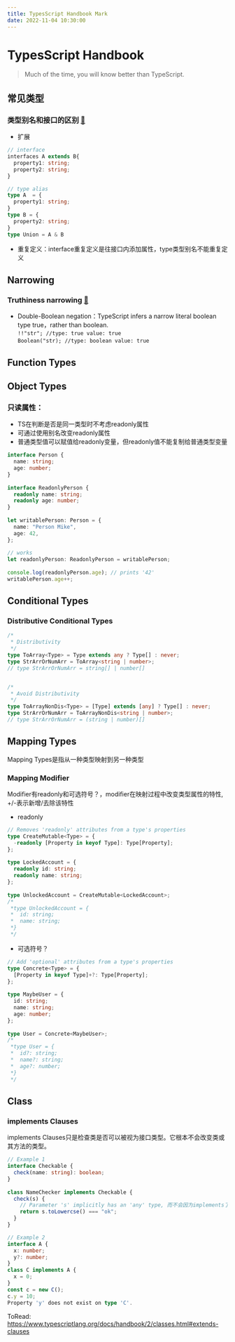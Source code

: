```yaml
---
title: TypesScript Handbook Mark
date: 2022-11-04 10:30:00
---
```


# TypesScript Handbook
> Much of the time, you will know better than TypeScript.

## 常见类型
### 类型别名和接口的区别 [🔗](https://www.typescriptlang.org/docs/handbook/2/everyday-types.html#differences-between-type-aliases-and-interfaces)
- 扩展
```typescript
// interface
interfaces A extends B{
  property1: string;
  property2: string;
}

// type alias
type A  = {
  property1: string;
}
type B = {
  property2: string;
}
type Union = A & B
```
- 重复定义：interface重复定义是往接口内添加属性，type类型别名不能重复定义

## Narrowing
### Truthiness narrowing [🔗](https://www.typescriptlang.org/docs/handbook/2/narrowing.html#truthiness-narrowing)
- Double-Boolean negation：TypeScript infers a narrow literal boolean type true，rather than boolean.  
`!!"str"; //type: true value: true`  
`Boolean("str); //type: boolean value: true`

## Function Types

## Object Types
### 只读属性：
- TS在判断是否是同一类型时不考虑readonly属性
- 可通过使用别名改变readonly属性
- 普通类型值可以赋值给readonly变量，但readonly值不能复制给普通类型变量
```typescript
interface Person {
  name: string;
  age: number;
}
 
interface ReadonlyPerson {
  readonly name: string;
  readonly age: number;
}
 
let writablePerson: Person = {
  name: "Person Mike",
  age: 42,
};
 
// works
let readonlyPerson: ReadonlyPerson = writablePerson;
 
console.log(readonlyPerson.age); // prints '42'
writablePerson.age++;
```

## Conditional Types
### Distributive Conditional Types
``` typescript
/*
 * Distributivity
 */
type ToArray<Type> = Type extends any ? Type[] : never;
type StrArrOrNumArr = ToArray<string | number>;
// type StrArrOrNumArr = string[] | number[]


/*
 * Avoid Distributivity
 */
type ToArrayNonDis<Type> = [Type] extends [any] ? Type[] : never;
type StrArrOrNumArr = ToArrayNonDis<string | number>;
// type StrArrOrNumArr = (string | number)[]
```

## Mapping Types
Mapping Types是指从一种类型映射到另一种类型
### Mapping Modifier
Modifier有readonly和可选符号？，modifier在映射过程中改变类型属性的特性, +/-表示新增/去除该特性
- readonly
```typescript
// Removes 'readonly' attributes from a type's properties
type CreateMutable<Type> = {
  -readonly [Property in keyof Type]: Type[Property];
};
 
type LockedAccount = {
  readonly id: string;
  readonly name: string;
};
 
type UnlockedAccount = CreateMutable<LockedAccount>;
/*
 *type UnlockedAccount = {
 *  id: string;
 *  name: string;
 *}
 */
```

- 可选符号？
``` typescript
// Add 'optional' attributes from a type's properties
type Concrete<Type> = {
  [Property in keyof Type]+?: Type[Property];
};
 
type MaybeUser = {
  id: string;
  name: string;
  age: number;
};
 
type User = Concrete<MaybeUser>;
/*
 *type User = {
 *  id?: string;
 *  name?: string;
 *  age?: number;
 *}
 */
```

## Class
### implements Clauses
implements Clauses只是检查类是否可以被视为接口类型。它根本不会改变类或其方法的类型。
```typescript
// Example 1
interface Checkable {
  check(name: string): boolean;
}
 
class NameChecker implements Checkable {
  check(s) {
    // Parameter 's' implicitly has an 'any' type, 而不会因为implements了Checkable，被推断为string
    return s.toLowercse() === "ok";
  }
}

// Example 2
interface A {
  x: number;
  y?: number;
}
class C implements A {
  x = 0;
}
const c = new C();
c.y = 10;
Property 'y' does not exist on type 'C'.
```

ToRead: 
https://www.typescriptlang.org/docs/handbook/2/classes.html#extends-clauses